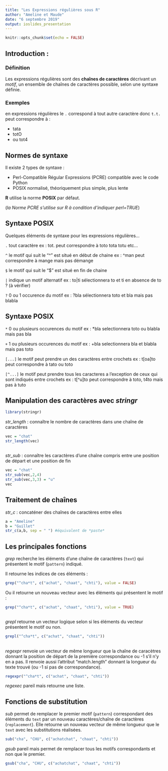 ```yaml
---
title: "Les Expressions régulières sous R"
author: "Ameline et Maude"
date: "6 septembre 2019"
output: ioslides_presentation
---
```


```r
knitr::opts_chunk$set(echo = FALSE)
```


## Introduction :

### Définition
Les expressions régulières sont des **chaînes de caractères** décrivant un *motif*, un ensemble de chaînes de caractères possible, selon une syntaxe définie.  

### Exemples

en expressions régulières le `.` correspond à tout autre caractère donc `t.t.` peut correspondre à :

- tata
- totO
- ou  tot4 

## Normes de syntaxe
Il existe 2 types de syntaxe :

- Perl-Compatible Régular Expressions (PCRE) compatible avec le code Python
- POSIX normalisé, théoriquement plus simple, plus lente

**R** utilise la norme **POSIX** par défaut.

(*la Norme PCRE s'utilise sur R à condition d'indiquer perl=TRUE*)

## Syntaxe POSIX
Quelques éléments de syntaxe pour les expressions régulières...

`.` tout caractère 
ex : tot. peut correspondre à toto tota totu etc...

`^` le motif qui suit le "^" est situé en début de chaine 
ex : ^man peut correspondre à mange mais pas démange

`$` le motif qui suit le "$" est situé en fin de chaine

`|` indique un motif alternatif
ex : to|ti sélectionnera to et ti en absence de to ? (à vérifier)

`?` 0 ou 1 occurence du motif
ex : ?bla sélectionnera toto et bla mais pas blabla

## Syntaxe POSIX

`*` 0 ou plusieurs occurences du motif
ex : *bla selectionnera toto ou blabla mais pas bla

`+` 1 ou plusieurs occurences du motif 
ex : +bla selectionnera bla et blabla mais pas toto

`[...]` le motif peut prendre un des caractères entre crochets
ex : t[oa]to peut correspondre à tato ou toto

`[^...]` le motif peut prendre tous les caracteres a l'exception de ceux qui sont indiqués entre crochets
ex : t[^u]to peut correspondre à toto, t4to mais pas à tuto


## Manipulation des caractères avec *stringr*

```r
library(stringr)
```

*str_length* : connaître le nombre de caractères dans une chaîne de caractères                             

```r
vec = "chat"
str_length(vec)
```

##     

*str_sub* : connaître les caractères d'une chaîne compris entre une position de départ et une position de fin

```r
vec = "chat"
str_sub(vec,2,4)
str_sub(vec,3,3) = "u"
vec
```



## Traitement de chaînes

*str_c* : concaténer des chaînes de caractères entre elles
```r
a = "Ameline"
b = "Guillet"
str_c(a,b, sep = " ") #équivalent de *paste*
```



## Les principales fonctions

*grep* recherche les éléments d'une chaîne de caractères (`text`) qui présentent le motif (`pattern`) indiqué.

Il retourne les indices de ces éléments :

```r
grep("^cha*t", c("achat", "chaat", "chti"), value = FALSE)
```

Ou il retourne un nouveau vecteur avec les éléments qui présentent le motif :

```r
grep("^cha*t", c("achat", "chaat", "chti"), value = TRUE)
```

## 

*grepl* retourne un vecteur logique selon si les éléments du vecteur présentent le motif ou non.

```r
grepl("^cha*t", c("achat", "chaat", "chti"))
```

##

*regexpr* renvoie un vecteur de même longueur que la chaîne de caracètres donnant la position de départ de la première correspondance ou -1 s'il n'y en a pas. Il renvoie aussi l'attribut "match.length" donnant la longueur du texte trouvé (ou -1 si pas de correspondance).

```r
regexpr("^cha*t", c("achat", "chaat", "chti"))
```

*regexec* pareil mais retourne une liste.

## Fonctions de substitution

*sub* permet de remplacer le premier motif (`pattern`) correspondant des éléments du `text` par un nouveau caractères/chaîne de caractères (`replacement`). Elle retourne un nouveau vecteur de même longueur que le `text` avec les substitutions réalisées.

```r
sub("cha", "CHU", c("achatchat", "chaat", "chti"))
```

*gsub* pareil mais permet de remplacer tous les motifs correspondants et non que le premier.

```r
gsub("cha", "CHU", c("achatchat", "chaat", "chti"))
```






